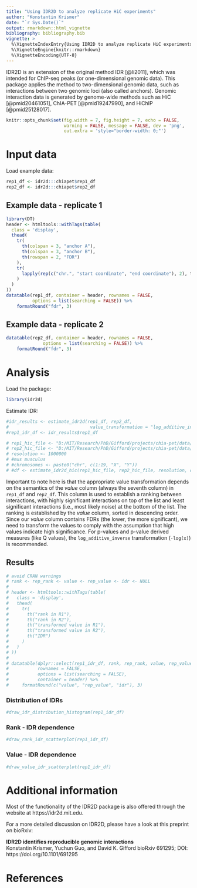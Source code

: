 ```yaml
---
title: "Using IDR2D to analyze replicate HiC experiments"
author: "Konstantin Krismer"
date: "`r Sys.Date()`"
output: rmarkdown::html_vignette
bibliography: bibliography.bib
vignette: >
  %\VignetteIndexEntry{Using IDR2D to analyze replicate HiC experiments}
  %\VignetteEngine{knitr::rmarkdown}
  %\VignetteEncoding{UTF-8}
---
```


IDR2D is an extension of the original method IDR [@li2011], which was intended for
ChIP-seq peaks (or one-dimensional genomic data). This package applies the
method to two-dimensional genomic data, such as interactions between two
genomic loci (also called anchors). Genomic interaction data is generated by
genome-wide methods such as HiC [@pmid20461051], ChIA-PET [@pmid19247990], 
and HiChIP [@pmid25128017].

```r
knitr::opts_chunk$set(fig.width = 7, fig.height = 7, echo = FALSE,
                      warning = FALSE, message = FALSE, dev = 'png',
                      out.extra = 'style="border-width: 0;"')
```

# Input data

Load example data:
```r
rep1_df <- idr2d:::chiapet$rep1_df
rep2_df <- idr2d:::chiapet$rep2_df
```

## Example data - replicate 1

```r
library(DT)
header <- htmltools::withTags(table(
  class = 'display',
  thead(
    tr(
      th(colspan = 3, "anchor A"),
      th(colspan = 3, "anchor B"),
      th(rowspan = 2, "FDR")
    ),
    tr(
      lapply(rep(c("chr.", "start coordinate", "end coordinate"), 2), th)
    )
  )
))
datatable(rep1_df, container = header, rownames = FALSE,
          options = list(searching = FALSE)) %>%
    formatRound("fdr", 3)
```

## Example data - replicate 2

```r
datatable(rep2_df, container = header, rownames = FALSE,
              options = list(searching = FALSE)) %>%
    formatRound("fdr", 3)
```

# Analysis

Load the package:
```r
library(idr2d)
```

Estimate IDR:
```r
#idr_results <- estimate_idr2d(rep1_df, rep2_df,
#                               value_transformation = "log_additive_inverse")
#rep1_idr_df <- idr_results$rep1_df

# rep1_hic_file <- "D:/MIT/Research/PhD/Gifford/projects/chia-pet/data/GSE71831/GSE71831_Patski_paternal.hic"
# rep2_hic_file <- "D:/MIT/Research/PhD/Gifford/projects/chia-pet/data/GSE71831/GSE71831_Patski_maternal.hic"
# resolution <- 1000000
# #mus musculus
# #chromosomes <- paste0("chr", c(1:19, "X", "Y"))
# #df <- estimate_idr2d_hic(rep1_hic_file, rep2_hic_file, resolution, chromosomes = chromosomes)
```

Important to note here is that the appropriate value transformation depends
on the semantics of the *value* column (always the seventh column) in `rep1_df`
and `rep2_df`. This column is used to establish a ranking between interactions,
with highly significant interactions on top of the list and least significant
interactions (i.e., most likely noise) at the bottom of the list. The ranking
is established by the *value* column, sorted in descending order. Since our 
*value* column contains FDRs (the lower, the more significant), we need to
transform the values to comply with the assumption that high values indicate
high significance. For p-values and p-value derived measures (like Q values),
the `log_additive_inverse` transformation (`-log(x)`) is recommended.

## Results

```r
# avoid CRAN warnings
# rank <- rep_rank <- value <- rep_value <- idr <- NULL
# 
# header <- htmltools::withTags(table(
#   class = 'display',
#   thead(
#     tr(
#       th("rank in R1"),
#       th("rank in R2"),
#       th("transformed value in R1"),
#       th("transformed value in R2"),
#       th("IDR")
#     )
#   )
# ))
# 
# datatable(dplyr::select(rep1_idr_df, rank, rep_rank, value, rep_value, idr), 
#           rownames = FALSE,
#           options = list(searching = FALSE),
#           container = header) %>%
#     formatRound(c("value", "rep_value", "idr"), 3)
```

### Distribution of IDRs

```r
#draw_idr_distribution_histogram(rep1_idr_df)
```

### Rank - IDR dependence

```r
#draw_rank_idr_scatterplot(rep1_idr_df)
```

### Value - IDR dependence

```r
#draw_value_idr_scatterplot(rep1_idr_df)
```

# Additional information

Most of the functionality of the IDR2D package is also offered through 
the website at https://idr2d.mit.edu.

For a more detailed discussion on IDR2D, please have a look at 
this preprint on bioRxiv:

**IDR2D identifies reproducible genomic interactions**  
Konstantin Krismer, Yuchun Guo, and David K. Gifford
bioRxiv 691295; DOI: https://doi.org/10.1101/691295

# References
